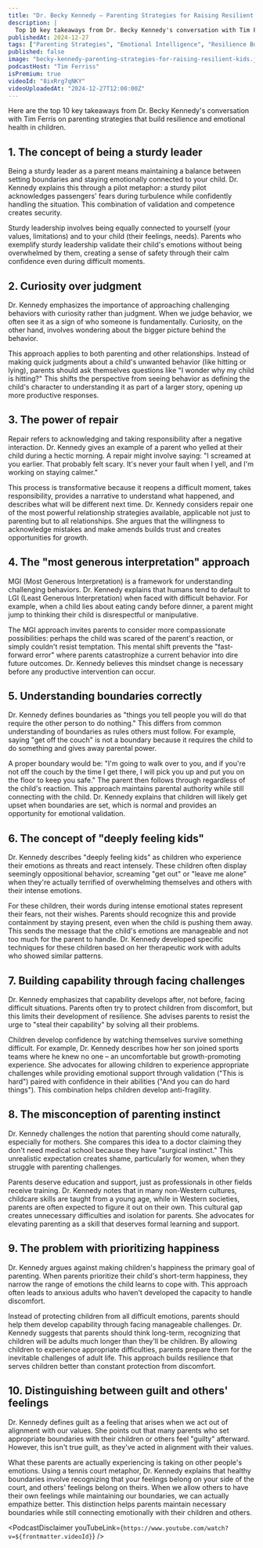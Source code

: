 ```yaml
---
title: "Dr. Becky Kennedy — Parenting Strategies for Raising Resilient Kids"
description: |
  Top 10 key takeaways from Dr. Becky Kennedy's conversation with Tim Ferris on parenting strategies that build resilience and emotional health in children.
publishedAt: 2024-12-27
tags: ["Parenting Strategies", "Emotional Intelligence", "Resilience Building"]
published: false
image: "becky-kennedy-parenting-strategies-for-raising-resilient-kids.jpg"
podcastHost: "Tim Ferriss"
isPremium: true
videoId: "8ixRrg7qNKY"
videoUploadedAt: "2024-12-27T12:00:00Z"
---
```



<PodcastSummaryPageLayout frontmatter={frontmatter}>

Here are the top 10 key takeaways from Dr. Becky Kennedy's conversation with Tim Ferris on parenting strategies that build resilience and emotional health in children.

## 1. The concept of being a sturdy leader

Being a sturdy leader as a parent means maintaining a balance between setting boundaries and staying emotionally connected to your child. Dr. Kennedy explains this through a pilot metaphor: a sturdy pilot acknowledges passengers' fears during turbulence while confidently handling the situation. This combination of validation and competence creates security.

Sturdy leadership involves being equally connected to yourself (your values, limitations) and to your child (their feelings, needs). Parents who exemplify sturdy leadership validate their child's emotions without being overwhelmed by them, creating a sense of safety through their calm confidence even during difficult moments.

## 2. Curiosity over judgment

Dr. Kennedy emphasizes the importance of approaching challenging behaviors with curiosity rather than judgment. When we judge behavior, we often see it as a sign of who someone is fundamentally. Curiosity, on the other hand, involves wondering about the bigger picture behind the behavior.

This approach applies to both parenting and other relationships. Instead of making quick judgments about a child's unwanted behavior (like hitting or lying), parents should ask themselves questions like "I wonder why my child is hitting?" This shifts the perspective from seeing behavior as defining the child's character to understanding it as part of a larger story, opening up more productive responses.

## 3. The power of repair

Repair refers to acknowledging and taking responsibility after a negative interaction. Dr. Kennedy gives an example of a parent who yelled at their child during a hectic morning. A repair might involve saying: "I screamed at you earlier. That probably felt scary. It's never your fault when I yell, and I'm working on staying calmer."

This process is transformative because it reopens a difficult moment, takes responsibility, provides a narrative to understand what happened, and describes what will be different next time. Dr. Kennedy considers repair one of the most powerful relationship strategies available, applicable not just to parenting but to all relationships. She argues that the willingness to acknowledge mistakes and make amends builds trust and creates opportunities for growth.

## 4. The "most generous interpretation" approach

MGI (Most Generous Interpretation) is a framework for understanding challenging behaviors. Dr. Kennedy explains that humans tend to default to LGI (Least Generous Interpretation) when faced with difficult behavior. For example, when a child lies about eating candy before dinner, a parent might jump to thinking their child is disrespectful or manipulative.

The MGI approach invites parents to consider more compassionate possibilities: perhaps the child was scared of the parent's reaction, or simply couldn't resist temptation. This mental shift prevents the "fast-forward error" where parents catastrophize a current behavior into dire future outcomes. Dr. Kennedy believes this mindset change is necessary before any productive intervention can occur.

## 5. Understanding boundaries correctly

Dr. Kennedy defines boundaries as "things you tell people you will do that require the other person to do nothing." This differs from common understanding of boundaries as rules others must follow. For example, saying "get off the couch" is not a boundary because it requires the child to do something and gives away parental power.

A proper boundary would be: "I'm going to walk over to you, and if you're not off the couch by the time I get there, I will pick you up and put you on the floor to keep you safe." The parent then follows through regardless of the child's reaction. This approach maintains parental authority while still connecting with the child. Dr. Kennedy explains that children will likely get upset when boundaries are set, which is normal and provides an opportunity for emotional validation.

## 6. The concept of "deeply feeling kids"

Dr. Kennedy describes "deeply feeling kids" as children who experience their emotions as threats and react intensely. These children often display seemingly oppositional behavior, screaming "get out" or "leave me alone" when they're actually terrified of overwhelming themselves and others with their intense emotions.

For these children, their words during intense emotional states represent their fears, not their wishes. Parents should recognize this and provide containment by staying present, even when the child is pushing them away. This sends the message that the child's emotions are manageable and not too much for the parent to handle. Dr. Kennedy developed specific techniques for these children based on her therapeutic work with adults who showed similar patterns.

## 7. Building capability through facing challenges

Dr. Kennedy emphasizes that capability develops after, not before, facing difficult situations. Parents often try to protect children from discomfort, but this limits their development of resilience. She advises parents to resist the urge to "steal their capability" by solving all their problems.

Children develop confidence by watching themselves survive something difficult. For example, Dr. Kennedy describes how her son joined sports teams where he knew no one – an uncomfortable but growth-promoting experience. She advocates for allowing children to experience appropriate challenges while providing emotional support through validation ("This is hard") paired with confidence in their abilities ("And you can do hard things"). This combination helps children develop anti-fragility.

## 8. The misconception of parenting instinct

Dr. Kennedy challenges the notion that parenting should come naturally, especially for mothers. She compares this idea to a doctor claiming they don't need medical school because they have "surgical instinct." This unrealistic expectation creates shame, particularly for women, when they struggle with parenting challenges.

Parents deserve education and support, just as professionals in other fields receive training. Dr. Kennedy notes that in many non-Western cultures, childcare skills are taught from a young age, while in Western societies, parents are often expected to figure it out on their own. This cultural gap creates unnecessary difficulties and isolation for parents. She advocates for elevating parenting as a skill that deserves formal learning and support.

## 9. The problem with prioritizing happiness

Dr. Kennedy argues against making children's happiness the primary goal of parenting. When parents prioritize their child's short-term happiness, they narrow the range of emotions the child learns to cope with. This approach often leads to anxious adults who haven't developed the capacity to handle discomfort.

Instead of protecting children from all difficult emotions, parents should help them develop capability through facing manageable challenges. Dr. Kennedy suggests that parents should think long-term, recognizing that children will be adults much longer than they'll be children. By allowing children to experience appropriate difficulties, parents prepare them for the inevitable challenges of adult life. This approach builds resilience that serves children better than constant protection from discomfort.

## 10. Distinguishing between guilt and others' feelings

Dr. Kennedy defines guilt as a feeling that arises when we act out of alignment with our values. She points out that many parents who set appropriate boundaries with their children or others feel "guilty" afterward. However, this isn't true guilt, as they've acted in alignment with their values.

What these parents are actually experiencing is taking on other people's emotions. Using a tennis court metaphor, Dr. Kennedy explains that healthy boundaries involve recognizing that your feelings belong on your side of the court, and others' feelings belong on theirs. When we allow others to have their own feelings while maintaining our boundaries, we can actually empathize better. This distinction helps parents maintain necessary boundaries while still connecting emotionally with their children and others.

<PodcastDisclaimer
  youTubeLink={`https://www.youtube.com/watch?v=${frontmatter.videoId}`}
/>

</PodcastSummaryPageLayout>
